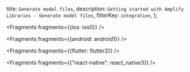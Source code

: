   title: `Generate model files`,
  description: `Getting started with Amplify Libraries - Generate model files`,
  filterKey: `integration`,
};


<Fragments fragments={{ios: ios0}} />


<Fragments fragments={{android: android1}} />


<Fragments fragments={{flutter: flutter2}} />


<Fragments fragments={{"react-native": react_native3}} />
